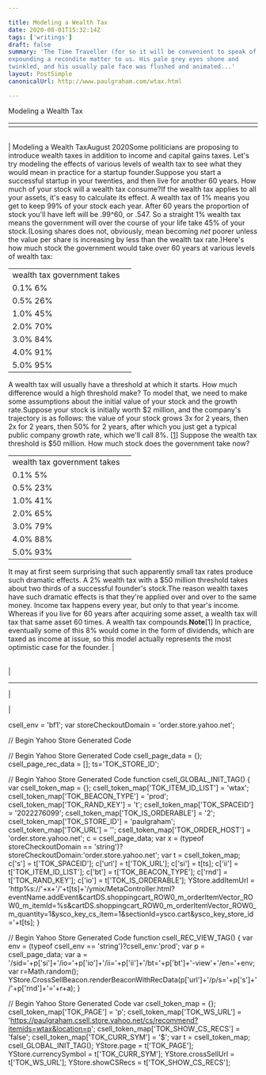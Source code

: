 ```yaml
---

title: Modeling a Wealth Tax
date: 2020-08-01T15:32:14Z
tags: ['writings']
draft: false
summary: 'The Time Traveller (for so it will be convenient to speak of him) was
expounding a recondite matter to us. His pale grey eyes shone and
twinkled, and his usually pale face was flushed and animated...'
layout: PostSimple
canonicalUrl: http://www.paulgraham.com/wtax.html

---
```


 <!-- 
 (new Image).src="https://store.yahoo.net/cgi-bin/refsd?e=http://www.paulgraham.com/wtax.html&h=www.paulgraham.com&v=1.0&dr=" + escape(document.referrer); 
 -->

Modeling a Wealth Tax

|     |     |     |     |     |     |     |     |     |     |     |     |     |     |     |     |     |     |     |     |     |     |     |     |     |     |     |     |     |     |     |     |     |     |     |     |     |
| --- | --- | --- | --- | --- | --- | --- | --- | --- | --- | --- | --- | --- | --- | --- | --- | --- | --- | --- | --- | --- | --- | --- | --- | --- | --- | --- | --- | --- | --- | --- | --- | --- | --- | --- | --- | --- |
|     |     |

|     |     |     |     |     |     |     |     |     |     |     |     |     |     |     |     |     |     |     |     |     |     |     |     |     |     |     |     |     |     |     |     |     |
| --- | --- | --- | --- | --- | --- | --- | --- | --- | --- | --- | --- | --- | --- | --- | --- | --- | --- | --- | --- | --- | --- | --- | --- | --- | --- | --- | --- | --- | --- | --- | --- | --- |

| Modeling a Wealth TaxAugust 2020Some politicians are proposing to introduce wealth taxes in addition
to income and capital gains taxes. Let's try modeling the effects of various levels
of wealth tax to see what they would mean in practice for a startup
founder.Suppose you start a successful startup in your twenties, and then
live for another 60 years. How much of your stock will a wealth tax
consume?If the wealth tax applies to all your assets, it's easy to
calculate its effect. A wealth tax of 1% means you get to keep
99% of your stock each year. After 60 years the proportion
of stock you'll have left will be .99^60, or .547. So a
straight 1% wealth tax means the government will over the
course of your life take 45% of your stock.(Losing shares does not, obviously, mean becoming _net_
poorer unless the value per share is increasing by less than the
wealth tax rate.)Here's how much stock the government would take over 60
years at various levels of wealth tax:

|                             |     |
| --------------------------- | --- |
| wealth tax government takes |     |
| 0.1% 6%                     |     |
| 0.5% 26%                    |     |
| 1.0% 45%                    |     |
| 2.0% 70%                    |     |
| 3.0% 84%                    |     |
| 4.0% 91%                    |     |
| 5.0% 95%                    |     |

A wealth tax will usually have a threshold at which it starts.
How much difference would a high threshold make? To model that,
we need to make some assumptions about the initial value of
your stock and the growth rate.Suppose your stock is initially
worth $2 million, and the company's trajectory is as follows:
the value of your stock grows 3x for 2 years, then 2x for 2 years,
then 50% for 2 years, after
which you just get a typical public company growth rate,
which we'll call 8%.
[[1](#f1n)]
Suppose the wealth tax threshold is
$50 million. How much stock does the government take now?

|                             |     |
| --------------------------- | --- |
| wealth tax government takes |     |
| 0.1% 5%                     |     |
| 0.5% 23%                    |     |
| 1.0% 41%                    |     |
| 2.0% 65%                    |     |
| 3.0% 79%                    |     |
| 4.0% 88%                    |     |
| 5.0% 93%                    |     |

It may at first seem surprising that such apparently small tax rates
produce such dramatic effects. A 2% wealth tax with a $50 million
threshold takes about two thirds of a successful founder's stock.The reason wealth taxes have such dramatic effects is that they're
applied over and over to the same money. Income tax
happens every year, but only to that year's income. Whereas if you
live for 60 years after acquiring some asset, a wealth tax will tax
that same asset 60 times. A wealth tax compounds.**Note**[1]
In practice, eventually some of this 8% would come in the form of
dividends, which are taxed as income at issue, so this model actually
represents the most optimistic case for the founder. |

|     |
| --- |

|

---

|

|

csell_env = 'bf1';
var storeCheckoutDomain = 'order.store.yahoo.net';

// Begin Yahoo Store Generated Code

// Begin Yahoo Store Generated Code
csell_page_data = {}; csell_page_rec_data = []; ts='TOK_STORE_ID';

// Begin Yahoo Store Generated Code
function csell_GLOBAL_INIT_TAG() { var csell_token_map = {}; csell_token_map['TOK\_ITEM\_ID\_LIST'] = 'wtax'; csell_token_map['TOK\_BEACON\_TYPE'] = 'prod'; csell_token_map['TOK\_RAND\_KEY'] = 't'; csell_token_map['TOK\_SPACEID'] = '2022276099'; csell_token_map['TOK\_IS\_ORDERABLE'] = '2'; csell_token_map['TOK\_STORE\_ID'] = 'paulgraham'; csell_token_map['TOK\_URL'] = ''; csell_token_map['TOK\_ORDER\_HOST'] = 'order.store.yahoo.net'; c = csell_page_data; var x = (typeof storeCheckoutDomain == 'string')?storeCheckoutDomain:'order.store.yahoo.net'; var t = csell_token_map; c['s'] = t['TOK\_SPACEID']; c['url'] = t['TOK\_URL']; c['si'] = t[ts]; c['ii'] = t['TOK\_ITEM\_ID\_LIST']; c['bt'] = t['TOK\_BEACON\_TYPE']; c['rnd'] = t['TOK\_RAND\_KEY']; c['io'] = t['TOK\_IS\_ORDERABLE']; YStore.addItemUrl = 'http%s://'+x+'/'+t[ts]+'/ymix/MetaController.html?eventName.addEvent&cartDS.shoppingcart_ROW0_m_orderItemVector_ROW0_m_itemId=%s&cartDS.shoppingcart_ROW0_m_orderItemVector_ROW0_m_quantity=1&ysco_key_cs_item=1&sectionId=ysco.cart&ysco_key_store_id='+t[ts]; }

// Begin Yahoo Store Generated Code
function csell_REC_VIEW_TAG() { var env = (typeof csell_env == 'string')?csell_env:'prod'; var p = csell_page_data; var a = '/sid='+p['si']+'/io='+p['io']+'/ii='+p['ii']+'/bt='+p['bt']+'-view'+'/en='+env; var r=Math.random(); YStore.CrossSellBeacon.renderBeaconWithRecData(p['url']+'/p/s='+p['s']+'/'+p['rnd']+'='+r+a); }

// Begin Yahoo Store Generated Code
var csell_token_map = {}; csell_token_map['TOK\_PAGE'] = 'p'; csell_token_map['TOK\_WS\_URL'] = 'https://paulgraham.csell.store.yahoo.net/cs/recommend?itemids=wtax&location=p'; csell_token_map['TOK\_SHOW\_CS\_RECS'] = 'false'; csell_token_map['TOK\_CURR\_SYM'] = '$'; var t = csell_token_map; csell_GLOBAL_INIT_TAG(); YStore.page = t['TOK\_PAGE']; YStore.currencySymbol = t['TOK\_CURR\_SYM']; YStore.crossSellUrl = t['TOK\_WS\_URL']; YStore.showCSRecs = t['TOK\_SHOW\_CS\_RECS'];
